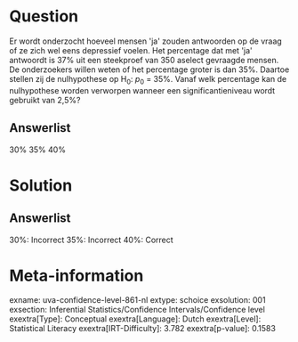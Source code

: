 Question
========

Er wordt onderzocht hoeveel mensen \'ja\' zouden antwoorden op de vraag
of ze zich wel eens depressief voelen. Het percentage dat met \'ja\'
antwoordt is 37% uit een steekproef van 350 aselect gevraagde mensen. De
onderzoekers willen weten of het percentage groter is dan 35%. Daartoe
stellen zij de nulhypothese op H~0~: *p*~0~ = 35%. Vanaf welk percentage
kan de nulhypothese worden verworpen wanneer een significantieniveau
wordt gebruikt van 2,5%?

Answerlist
----------

30%
35%
40%

Solution
========

Answerlist
----------

30%: Incorrect
35%: Incorrect
40%: Correct

Meta-information
================
exname: uva-confidence-level-861-nl
extype: schoice
exsolution: 001
exsection: Inferential Statistics/Confidence Intervals/Confidence level
exextra[Type]: Conceptual
exextra[Language]: Dutch
exextra[Level]: Statistical Literacy
exextra[IRT-Difficulty]: 3.782
exextra[p-value]: 0.1583

